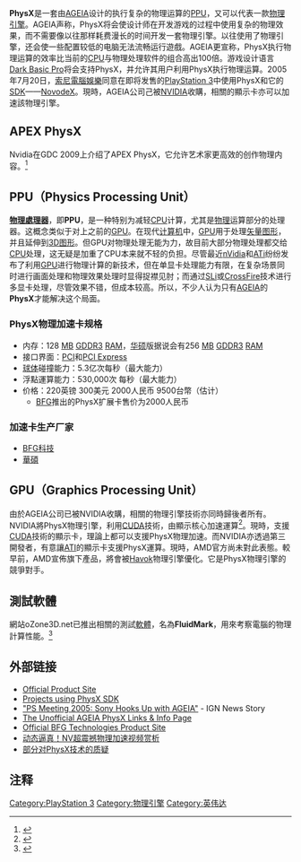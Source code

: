 {{noteTA
|G1=Games
}}
{{Infobox Software
|logo=[[Image:NVIDIA_PhysX_Logo.png|200px]]
|name = PhysX by NVIDIA
|screenshot =
|caption =
|developer = [[NVIDIA|NVIDIA Corporation]]
|latest_release_version = 9.18.0907
|latest_release_date = 2018年11月08日
|operating_system = [[Windows_XP|Windows XP]]、[[Windows_7|Windows 7]]、[[Windows_8|Windows 8]]、[[Windows_8.1|Windows 8.1]]、[[Windows_10|Windows 10]]、[[Mac_OS_X|Mac OS X]]、[[Linux|Linux]]、[[Wii|Wii]]、[[Xbox_360|Xbox 360]]、[[PS3|PS3]]|, [[Linux|Linux]]
 genre = [[Physics_simulation|Physics simulation]]
|license = [[BSD授權條款|BSD授權條款]]
|website = [http://Developer.NVIDIA.Com/object/physx.html Nvidia's PhysX site]
}}
'''PhysX'''是一套由[[AGEIA|AGEIA]]设计的执行复杂的物理运算的[[物理处理单元|PPU]]，又可以代表一款[[物理引擎|物理引擎]]。AGEIA声称，PhysX将会使设计师在开发游戏的过程中使用复杂的物理效果，而不需要像以往那样耗费漫长的时间开发一套物理引擎。以往使用了物理引擎，还会使一些配置较低的电脑无法流畅运行遊戲。AGEIA更宣称，PhysX执行物理运算的效率比当前的[[CPU|CPU]]与物理处理软件的组合高出100倍。游戏设计语言[[Dark_Basic_Pro|Dark Basic Pro]]将会支持PhysX，并允许其用户利用PhysX执行物理运算。2005年7月20日，[[索尼電腦娛樂|索尼電腦娛樂]]同意在即将发售的[[PlayStation_3|PlayStation 3]]中使用PhysX和它的[[SDK|SDK]]——[[NovodeX|NovodeX]]。現時，AGEIA公司己被[[NVIDIA|NVIDIA]]收購，相關的顯示卡亦可以加速該物理引擎。

== APEX PhysX ==
Nvidia在GDC 2009上介绍了APEX PhysX，它允许艺术家更高效的创作物理内容。<ref>{{cite web |url=http://developer.nvidia.com/object/gdc-2009.html |title=存档副本 |accessdate=2010-09-20 |deadurl=yes |archiveurl=https://web.archive.org/web/20090831050238/http://developer.nvidia.com/object/gdc-2009.html |archivedate=2009-08-31 }}</ref>

== PPU（Physics Processing Unit）==
'''[[物理處理器|物理處理器]]'''，即'''PPU'''，是一种特别为减轻[[CPU|CPU]]计算，尤其是[[物理|物理]]运算部分的处理器。这概念类似于对上之前的[[GPU|GPU]]。在现代[[计算机|计算机]]中，[[GPU|GPU]]用于处理[[矢量图形|矢量图形]]，并且延伸到[[3D图形|3D图形]]。但GPU对物理处理无能为力，故目前大部分物理处理都交给[[CPU|CPU]]处理，这无疑是加重了CPU本来就不轻的负担。尽管最近[[nVidia|nVidia]]和[[ATi|ATi]]纷纷发布了利用[[GPU|GPU]]进行物理计算的新技术，但在单显卡处理能力有限，在复杂场景同时进行画面处理和物理效果处理时显得捉襟见肘；而通过[[SLi|SLi]]或[[CrossFire|CrossFire]]技术进行多显卡处理，尽管效果不错，但成本较高。所以，不少人认为只有[[AGEIA|AGEIA]]的'''PhysX'''才能解决这个局面。

=== PhysX物理加速卡规格 ===
* 内存：128 [[百萬位元組|MB]] [[GDDR3|GDDR3]] [[隨機存取記憶體|RAM]]，[[华硕|华硕]]版据说会有256 [[百萬位元組|MB]] [[GDDR3|GDDR3]] [[隨機存取記憶體|RAM]]
* 接口界面：[[PCI|PCI]]和[[PCI_Express|PCI Express]]
* [[球体|球体]]碰撞能力：5.3亿次每秒（最大能力）
* 浮點運算能力：530,000次 每秒（最大能力）
* 价格：220英镑  300美元  2000人民币  9500台幣（估计）
** [[BFG科技|BFG]]推出的PhysX扩展卡售价为2000人民币

=== 加速卡生产厂家 ===
* [[BFG科技|BFG科技]]
* [[華碩電腦|華碩]]

== GPU（Graphics Processing Unit）==
由於AGEIA公司已被NVIDIA收購，相關的物理引擎技術亦同時歸後者所有。NVIDIA將PhysX物理引擎，利用[[CUDA|CUDA]]技術，由顯示核心加速運算<ref>{{Cite web |url=http://www.hardspell.com/doc/hard/78212.htm |title=PhysX物理加速 |accessdate=2008-07-15 |archive-date=2009-01-08 |archive-url=https://web.archive.org/web/20090108190149/http://www.hardspell.com/doc/hard/78212.htm |dead-url=no }}</ref>。現時，支援[[CUDA|CUDA]]技術的顯示卡，理論上都可以支援PhysX物理加速。而NVIDIA亦透過第三開發者，有意讓[[ATI|ATI]]的顯示卡支援PhysX運算。現時，AMD官方尚未對此表態。較早前，AMD宣佈旗下產品，將會被[[Havok|Havok]]物理引擎優化。它是PhysX物理引擎的競爭對手。

== 測試軟體 ==
網站oZone3D.net已推出相關的測試[[軟體|軟體]]，名為'''FluidMark'''，用來考察電腦的物理計算性能。<ref>{{Cite web |url=http://news.mydrivers.com/1/113/113739.htm |title=首款PhysX物理基准测试工具：FluidMark 1.0.0 |accessdate=2008-08-12 |archive-date=2016-03-04 |archive-url=https://web.archive.org/web/20160304113531/http://news.mydrivers.com/1/113/113739.htm |dead-url=no }}</ref>

== 外部链接 ==
* [http://www.nvidia.com/object/physx_new.html Official Product Site]{{Wayback|url=http://www.nvidia.com/object/physx_new.html |date=20090904173817 }}
* [http://physxinfo.com/ Projects using PhysX SDK]{{Wayback|url=http://physxinfo.com/ |date=20090826152748 }}
* [http://ps3.ign.com/articles/635/635492p1.html "PS Meeting 2005: Sony Hooks Up with AGEIA"]{{Wayback|url=http://ps3.ign.com/articles/635/635492p1.html |date=20060601044714 }} - IGN News Story
* [https://web.archive.org/web/20060421171002/http://personal.inet.fi/atk/kjh2348fs/ageia_physx.html The Unofficial AGEIA PhysX Links & Info Page]
* [https://web.archive.org/web/20060510072857/http://www.bfgtech.com/physx/index.htm Official BFG Technologies Product Site]
* [http://www.pcpop.com/doc/0/313/313539.shtml 动态逼真！NV超震撼物理加速视频赏析]{{Wayback|url=http://www.pcpop.com/doc/0/313/313539.shtml |date=20081006094027 }}
* [https://web.archive.org/web/20091228024838/http://www.enet.com.cn/article/2009/1221/A20091221589554.shtml 部分对PhysX技术的质疑]

== 注释 ==
{{reflist}}
{{NVIDIA}}

[[Category:PlayStation_3|Category:PlayStation 3]]
[[Category:物理引擎|Category:物理引擎]]
[[Category:英伟达|Category:英伟达]]